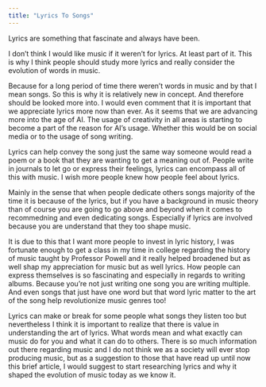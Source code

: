 ```yaml
---
title: "Lyrics To Songs"
---
```


Lyrics are something that fascinate and always have been.

I don't think I would like music if it weren't for lyrics. At least part of it.
This is why I think people should study more lyrics and really consider the evolution of words in music.

Because for a long period of time there weren't words in music and by that I mean songs. So this is why it is relatively new in concept.
And therefore should be looked more into. I would even comment that it is important that we appreciate lyrics more now than ever. As it seems that we are advancing more into the age of AI. The usage of creativity in all areas is starting to become a part of the reason for AI's usage. Whether this would be on social media or to the usage of song writing.

Lyrics can help convey the song just the same way someone would read a poem or a book that they are wanting to get a meaning out of. People write in journals to let go or express their feelings, lyrics can encompass all of this with music. I wish more people knew how people feel about lyrics.

Mainly in the sense that when people dedicate others songs majority of the time it is because of the lyrics, but if you have a background in music theory than of course you are going to go above and beyond when it comes to recommedning and even dedicating songs. Especially if lyrics are involved because you are understand that they too shape music.

It is due to this that I want more people to invest in lyric history, I was fortunate enough to get a class in my time in college regarding the history of music taught by Professor Powell and it really helped broadened but as well shap my appreciation for music but as well lyrics. How people can express themselves is so fascinating and especially in regards to writing albums. Because you're not just writing one song you are writing multiple. And even songs that just have one word but that word lyric matter to the art of the song help revolutionize music genres too!

Lyrics can make or break for some people what songs they listen too but nevertheless I think it is important to realize that there is value in understanding the art of lyrics. What words mean and what exactly can music do for you and what it can do to others. There is so much information out there regarding music and I do not think we as a society will ever stop producing music, but as a suggestion to those that have read up until now this brief article, I would suggest to start researching lyrics and why it shaped the evolution of music today as we know it.